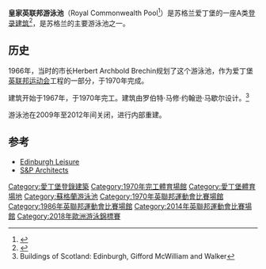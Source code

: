 {{Infobox building
| name  = 皇家英联邦游泳池
| image = Royal Commonwealth Pool, Edinburgh.JPG
| coordinates = {{coord|55.939202|-3.172731|display=inline}}
| seating_capacity = 2,000<ref>{{cite book|last1=McWhirter|first1=Norris|last2=McFarlan|first2=Donald|title=The Guinness Book of Records 1992|url=https://books.google.com/books?id=25QhAQAAIAAJ|edition=38|year=1992|publisher=[[Guinness_World_Records|Guinness World Records]]|location=Middlesex, England|isbn=0-85112-378-3|page=298}}</ref>
| architectural_style = Modernism
| cost = $384万
| location = 苏格兰爱丁堡
| client = Corporation of the City of Edinburgh Architects<ref>{{cite book|last1=Willis|first1=Peter|last2=Ignatowicz|first2=Jon|title=New Architecture in Scotland|url=https://books.google.com/books?id=AB1NAAAAYAAJ|year=1977|publisher=Lund Humphries|page=76}}</ref>
| completion_date = 1970
| architect = 约翰·理查兹
}}
'''皇家英联邦游泳池'''（Royal Commonwealth Pool<ref>{{cite news|url=http://edinburghnews.scotsman.com/latestnews/End-of-an-era-as.5395324.jp|title=End of an era as Commonwealth Pool gets ready for refurbishment|last=Gyford|first=Sue|date=24 June 2009|publisher=Edinburgh Evening News|accessdate=2010-11-15|archiveurl=https://www.webcitation.org/5uJrD4ZAD?url=http://edinburghnews.scotsman.com/latestnews/End-of-an-era-as.5395324.jp|archivedate=2010-11-18|deadurl=no}}</ref>）是苏格兰爱丁堡的一座A类[[登录建筑|登录建筑]]<ref>{{cite web|url=http://hsewsf.sedsh.gov.uk/hslive/hsstart?P_HBNUM=43148|title=Listed Building Report|publisher=[[Historic_Scotland|Historic Scotland]]|accessdate=16 November 2010|archiveurl=https://www.webcitation.org/5uJrGYwnF?url=http://hsewsf.sedsh.gov.uk/hslive/hsstart?P_HBNUM=43148|archivedate=2010-11-18|deadurl=no}}</ref>，是苏格兰的主要游泳池之一。

==历史==
1966年，当时的市长Herbert Archbold Brechin规划了这个游泳池，作为爱丁堡[[英联邦运动会|英联邦运动会]]工程的一部分，于1970年完成。

建筑开始于1967年，于1970年完工。建筑由罗伯特·马修·约翰逊·马歇尔设计。<ref>Buildings of Scotland: Edinburgh, Gifford McWilliam and Walker</ref>

游泳池在2009年至2012年间关闭，进行内部重建。

==参考==
{{reflist|colwidth=30em}}
*[http://www.edinburghleisure.co.uk/venues/royal-commonwealth-pool Edinburgh Leisure] {{Wayback|url=http://www.edinburghleisure.co.uk/venues/royal-commonwealth-pool |date=20170318125125 }}
*[https://web.archive.org/web/20121122081824/http://www.s-parchitects.com/ S&P Architects]

[[Category:愛丁堡登錄建築|Category:愛丁堡登錄建築]]
[[Category:1970年完工體育場館|Category:1970年完工體育場館]]
[[Category:愛丁堡體育場地|Category:愛丁堡體育場地]]
[[Category:蘇格蘭游泳池|Category:蘇格蘭游泳池]]
[[Category:1970年英聯邦運動會比賽場館|Category:1970年英聯邦運動會比賽場館]]
[[Category:1986年英聯邦運動會比賽場館|Category:1986年英聯邦運動會比賽場館]]
[[Category:2014年英聯邦運動會比賽場館|Category:2014年英聯邦運動會比賽場館]]
[[Category:2018年歐洲游泳錦標賽|Category:2018年歐洲游泳錦標賽]]